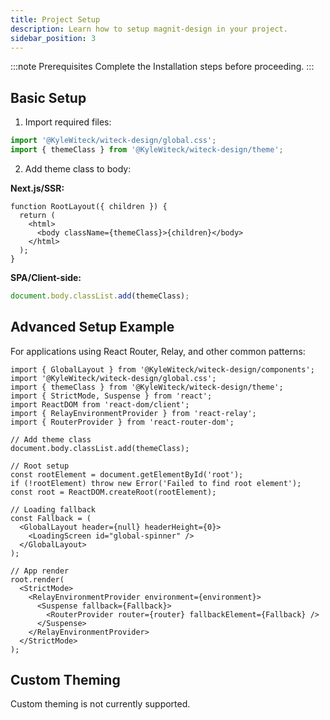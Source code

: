 ```yaml
---
title: Project Setup
description: Learn how to setup magnit-design in your project.
sidebar_position: 3
---
```



:::note Prerequisites Complete the Installation steps before proceeding. :::

## Basic Setup

1. Import required files:

```ts
import '@KyleWiteck/witeck-design/global.css';
import { themeClass } from '@KyleWiteck/witeck-design/theme';
```

2. Add theme class to body:

**Next.js/SSR:**

```tsx
function RootLayout({ children }) {
  return (
    <html>
      <body className={themeClass}>{children}</body>
    </html>
  );
}
```

**SPA/Client-side:**

```ts
document.body.classList.add(themeClass);
```

## Advanced Setup Example

For applications using React Router, Relay, and other common patterns:

```tsx
import { GlobalLayout } from '@KyleWiteck/witeck-design/components';
import '@KyleWiteck/witeck-design/global.css';
import { themeClass } from '@KyleWiteck/witeck-design/theme';
import { StrictMode, Suspense } from 'react';
import ReactDOM from 'react-dom/client';
import { RelayEnvironmentProvider } from 'react-relay';
import { RouterProvider } from 'react-router-dom';

// Add theme class
document.body.classList.add(themeClass);

// Root setup
const rootElement = document.getElementById('root');
if (!rootElement) throw new Error('Failed to find root element');
const root = ReactDOM.createRoot(rootElement);

// Loading fallback
const Fallback = (
  <GlobalLayout header={null} headerHeight={0}>
    <LoadingScreen id="global-spinner" />
  </GlobalLayout>
);

// App render
root.render(
  <StrictMode>
    <RelayEnvironmentProvider environment={environment}>
      <Suspense fallback={Fallback}>
        <RouterProvider router={router} fallbackElement={Fallback} />
      </Suspense>
    </RelayEnvironmentProvider>
  </StrictMode>
);
```

## Custom Theming

<CalloutMessage status="warning" width="full">
  Custom theming is not currently supported.
</CalloutMessage>
